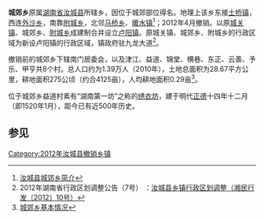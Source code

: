 {{中国乡级行政区|43/10/26/200/000}}
'''城郊乡'''原属[[湖南省|湖南省]][[汝城县|汝城县]]所辖乡，因位于城郊部位得名。地理上该乡东接[[土桥镇_(汝城县)|土桥镇]]，西连[[外沙乡|外沙乡]]，南靠[[附城乡_(汝城县)|附城乡]]，北邻[[马桥镇_(汝城县)|马桥乡]]、[[暖水镇|暖水镇]]<ref>[http://www.rucheng.org/html/2007y12m/251807562.htm 汝城县城郊乡简介]{{dead link|date=2017年12月 |bot=InternetArchiveBot |fix-attempted=yes }}</ref>；2012年4月撤销。以原[[城关镇_(汝城县)|城关镇]]、城郊乡、[[附城乡_(汝城县)|附城乡]]成建制合并设立[[卢阳镇|卢阳镇]]。原城关镇、城郊乡、附城乡的行政区域为新设卢阳镇的行政区域，镇政府驻九龙大道<ref name="2012年安仁县乡镇行政区划调整">2012年湖南省行政区划调整公告（7号）
：[http://hunan.mca.gov.cn/article/mzyw/qhdm/qhdmgzdt/201204/20120400297688.shtml 汝城县乡镇行政区划调整（湘民行发〔2012〕10号）]{{dead link|date=2017年12月 |bot=InternetArchiveBot |fix-attempted=yes }}</ref>。

撤销前的城郊乡下辖南门居委会，以及津江、益道、锦堂、横巷、东正、云善、予乐、甲亨共8个村。总人口约为1.39万人（2010年），土地总面积为28.67平方公里，耕地面积275公顷（约合4125亩），人均耕地面积0.29亩<ref>[http://bbs.rc.gov.cn/skgk/ShowArticle.asp?ArticleID=63 城郊乡基本情况]{{dead link|date=2017年12月 |bot=InternetArchiveBot |fix-attempted=yes }}</ref>。

位于城郊乡益道村素有“湖南第一坊”之称的[[绣衣坊|绣衣坊]]，建于明代[[正德_(明武宗)|正德]]十四年十二月（即1520年1月），距今已有近500年历史。

==参见==
{{reflist}}
[[Category:2012年汝城县撤销乡镇|Category:2012年汝城县撤销乡镇]]